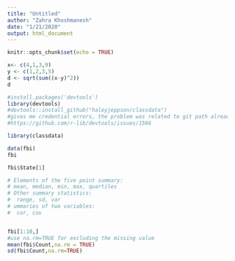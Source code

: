 ```yaml
---
title: "Untitled"
author: "Zahra Khoshmanesh"
date: "1/21/2020"
output: html_document
---
```


```r
knitr::opts_chunk$set(echo = TRUE)
```

```r
x<- c(4,1,3,9)
y <- c(1,2,3,5)
d <- sqrt(sum((x-y)^2))
d
```

```r
#install.packages('devtools')
library(devtools)
#devtools::install_github("haleyjeppson/classdata")
#gives me credential errors, the problem was related to git path already set and need to unset, follow this
#https://github.com/r-lib/devtools/issues/1566

library(classdata)

data(fbi)
fbi


```
```r
fbi$State[1]
```

```r
# Elements of the five point summary:
# mean, median, min, max, quartiles
# Other summary statistics:
#  range, sd, var
# ummaries of two variables:
#  cor, cov


fbi[1:10,]
#use na.rm=TRUE for excluding the missing value
mean(fbi$Count,na.rm = TRUE)
sd(fbi$Count,na.rm=TRUE)

```

